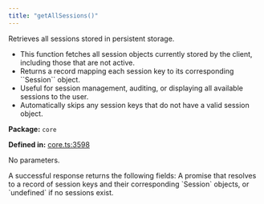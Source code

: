 ```yaml
---
title: "getAllSessions()"
---
```



<H3Bordered text="Overview" />

Retrieves all sessions stored in persistent storage.

<ul>
  <li>This function fetches all session objects currently stored by the client, including those that are not active.</li>
  <li>Returns a record mapping each session key to its corresponding ``Session`` object.</li>
  <li>Useful for session management, auditing, or displaying all available sessions to the user.</li>
  <li>Automatically skips any session keys that do not have a valid session object.</li>
</ul>

<p><strong>Package:</strong> <code>core</code></p>

<p><strong>Defined in:</strong> <a href="https://github.com/tkhq/sdk/blob/main/packages/core/src/__clients__/core.ts#L3598">core.ts:3598</a></p>

<H3Bordered text="Parameters" />

<p>No parameters.</p>

<H3Bordered text="Response" />
A successful response returns the following fields:

<ResponseField name="returns" type="undefined | Record&lt;string, Session&gt;" required={true} >
  A promise that resolves to a record of session keys and their corresponding `Session` objects, or `undefined` if no sessions exist.
</ResponseField>
